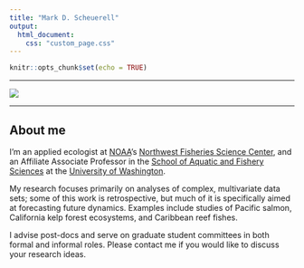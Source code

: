 ```yaml
---
title: "Mark D. Scheuerell"
output:
  html_document:
    css: "custom_page.css"
---
```


```r
knitr::opts_chunk$set(echo = TRUE)
```

***
![](images/church_pano_wide.jpg)

***

## About me

I’m an applied ecologist at [NOAA](http://www.noaa.gov)‘s [Northwest Fisheries Science Center](https://www.nwfsc.noaa.gov/), and an Affiliate Associate Professor in the [School of Aquatic and Fishery Sciences](https://fish.uw.edu/) at the [University of Washington](https://www.washington.edu/).

My research focuses primarily on analyses of complex, multivariate data sets; some of this work is retrospective, but much of it is specifically aimed at forecasting future dynamics. Examples include studies of Pacific salmon, California kelp forest ecosystems, and Caribbean reef fishes.

I advise post-docs and serve on graduate student committees in both formal and informal roles. Please contact me if you would like to discuss your research ideas.

